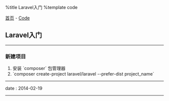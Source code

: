 %title Laravel入门
%template code

[[../index|首页]] - [[index|Code]]
==Laravel入门==
----
===新建项目===

# 安装 `composer` 包管理器
# `composer create-project laravel/laravel --prefer-dist project_name`
----
<red>date</red> : 2014-02-19
----
